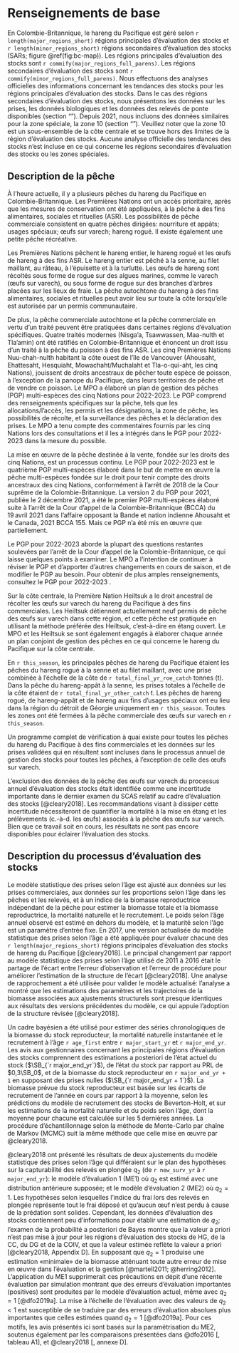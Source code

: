 # Renseignements de base

En Colombie-Britannique, le hareng du Pacifique est géré selon `r length(major_regions_short)` régions principales d’évaluation des stocks et
`r length(minor_regions_short)` régions secondaires d’évaluation des stocks 
(SARs; figure \@ref(fig:bc-map)).
Les régions principales d’évaluation des stocks sont `r commify(major_regions_full_parens)`.
Les régions secondaires d’évaluation des stocks sont `r commify(minor_regions_full_parens)`.
Nous effectuons des analyses officielles des informations concernant les tendances des stocks pour les régions principales d’évaluation des stocks.
Dans le cas des régions secondaires d’évaluation des stocks, nous présentons les données sur les 
prises, les données biologiques et les données des relevés de ponte disponibles
(section "\nameref{sec:app-minor}").
Depuis 2021, nous incluons des données similaires pour la zone spéciale, la zone 10
(section "\nameref{sec:app-special}").
Veuillez noter que la zone 10 est un sous-ensemble de la côte centrale
et se trouve hors des limites de la région d’évaluation des stocks.
Aucune analyse officielle des tendances des stocks n’est incluse en ce qui concerne
les régions secondaires d’évaluation des stocks ou les zones spéciales.

## Description de la pêche

À l’heure actuelle, il y a plusieurs pêches du hareng du Pacifique en Colombie-Britannique.
Les Premières Nations ont un accès prioritaire, après que les mesures de conservation ont été appliquées,
à la pêche à des fins alimentaires, sociales et rituelles (ASR).
Les possibilités de pêche commerciale consistent en quatre pêches dirigées:
nourriture et appâts;
usages spéciaux;
œufs sur varech;
hareng rogué.
Il existe également une petite pêche récréative.

Les Premières Nations pêchent le hareng entier, le hareng rogué et
les œufs de hareng à des fins ASR.
Le hareng entier est pêché à la senne, au filet maillant, au râteau, à l’épuisette et à la turlutte.
Les œufs de hareng sont récoltés sous forme de rogue sur des algues marines, comme le varech (œufs sur varech), ou
sous forme de rogue sur des branches d’arbres placées sur les lieux de fraie. 
La pêche autochtone du hareng à des fins alimentaires, sociales et rituelles peut avoir lieu sur toute la côte
lorsqu’elle est autorisée par un permis communautaire.

De plus, la pêche commerciale autochtone et la pêche commerciale en vertu d’un traité peuvent être pratiquées
dans certaines régions d’évaluation spécifiques.
Quatre traités modernes (Nisga'a, Tsawwassen, Maa-nulth et Tla'amin)
ont été ratifiés en Colombie-Britannique et énoncent un droit issu d’un traité à la pêche du poisson à des fins ASR.
Les cinq Premières Nations Nuu-chah-nulth habitant la côte ouest de l’île de Vancouver
(Ahousaht, Ehattesaht, Hesquiaht, Mowachaht/Muchalaht et Tla-o-qui-aht,
les cinq Nations),
jouissent de droits ancestraux de pêcher toute espèce de poisson,
à l’exception de la panope du Pacifique,
dans leurs territoires de pêche et de vendre ce poisson.
Le MPO a élaboré un plan de gestion des pêches (PGP) multi-espèces des cinq Nations pour 2022-2023.
Le PGP comprend des renseignements spécifiques sur la pêche, tels que
les allocations/l’accès,
les permis et les désignations,
la zone de pêche,
les possibilités de récolte, et
la surveillance des pêches et la déclaration des prises.
Le MPO a tenu compte des commentaires fournis par les cinq Nations lors des consultations 
et il les a intégrés dans le PGP pour 2022-2023 dans la mesure du possible.

La mise en œuvre de la pêche destinée à la vente, fondée sur les droits des cinq Nations,
est un processus continu.
Le PGP pour 2022-2023 est le quatrième PGP multi-espèces élaboré dans le but de mettre en œuvre 
la pêche multi-espèces fondée sur le droit pour tenir compte des droits ancestraux 
des cinq Nations, conformément à l’arrêt de 2018 de la Cour suprême de la Colombie-Britannique. 
La version 2 du PGP pour 2021, publiée le 2 décembre 2021,
a été le premier PGP multi-espèces élaboré
suite à l’arrêt de la Cour d’appel de la Colombie-Britannique (BCCA)
du 19 avril 2021 dans l’affaire opposant la Bande et nation indienne Ahousaht et le Canada, 
2021 BCCA 155. Mais ce PGP n’a été mis en œuvre que partiellement.

Le PGP pour 2022-2023 aborde la plupart des questions restantes
soulevées par l’arrêt de la Cour d’appel de la Colombie-Britannique, ce qui laisse quelques points à examiner.
Le MPO a l’intention de continuer à réviser le PGP et d’apporter d’autres changements 
en cours de saison, et de modifier le PGP au besoin. 
Pour obtenir de plus amples renseignements, consultez le PGP pour 2022-2023
\link{https://waves-vagues.dfo-mpo.gc.ca/Library/40953798.pdf}{FMP}.

Sur la côte centrale,
la Première Nation Heiltsuk a le droit ancestral de récolter
les œufs sur varech du hareng du Pacifique à des fins commerciales.
Les Heiltsuk détiennent actuellement neuf permis de pêche des œufs sur varech dans cette région,
et cette pêche est pratiquée en utilisant la méthode préférée des Heiltsuk,
c’est-à-dire en étang ouvert.
Le MPO et les Heiltsuk se sont également engagés à élaborer chaque année
un plan conjoint de gestion des pêches en ce qui concerne le hareng du Pacifique sur la côte centrale.

En `r this_season`, les principales pêches de hareng du Pacifique étaient 
les pêches du hareng rogué à la senne et au filet maillant,
avec une prise combinée à l’échelle de la côte de `r total_final_yr_roe_catch` tonnes (t).
Dans la pêche du hareng-appât à la senne, les prises totales à l’échelle de la côte étaient de
`r total_final_yr_other_catch`&nbsp;t.
Les pêches de hareng rogué, de hareng-appât et de hareng aux fins d’usages spéciaux ont eu lieu dans la région du détroit de Géorgie uniquement en `r this_season`.
Toutes les zones ont été fermées à la pêche commerciale des œufs sur varech en `r this_season`.

Un programme complet de vérification à quai existe pour toutes les pêches du hareng du Pacifique à des fins commerciales
et les données sur les prises validées qui en résultent sont incluses
dans le processus annuel de gestion des stocks pour toutes les pêches, à l’exception de celle des œufs sur varech.

L’exclusion des données de la pêche des œufs sur varech du processus annuel d’évaluation des stocks était
identifiée comme une incertitude importante dans le dernier examen du SCAS
relatif au cadre d’évaluation des stocks [@cleary2018].
Les recommandations visant à dissiper cette incertitude nécessiteront de quantifier
la mortalité à la mise en étang et les prélèvements (c.-à-d. les œufs) associés à la pêche des œufs sur varech.
Bien que ce travail soit en cours,
les résultats ne sont pas encore disponibles pour éclairer l’évaluation des stocks.

## Description du processus d’évaluation des stocks

Le modèle statistique des prises selon l’âge est ajusté aux
données sur les prises commerciales,
aux données sur les proportions selon l’âge dans les pêches et les relevés, et
à un indice de la biomasse reproductrice indépendant de la pêche pour estimer
la biomasse totale et la biomasse reproductrice,
la mortalité naturelle et
le recrutement.
Le poids selon l’âge annuel observé est estimé en dehors du modèle, et
la maturité selon l’âge est un paramètre d’entrée fixe.
En 2017, une version actualisée du modèle statistique des prises selon l’âge a été appliquée pour évaluer chacune des
`r length(major_regions_short)`
régions principales d’évaluation des stocks de hareng du Pacifique [@cleary2018].
Le principal changement par rapport au modèle statistique des prises selon l’âge utilisé de 2011 à 2016 était
le partage de l’écart entre l’erreur d’observation et l’erreur de procédure
pour améliorer l’estimation de la structure de l’écart [@cleary2018].
Une analyse de rapprochement a été utilisée pour valider le modèle actualisé:
l’analyse a montré que les estimations des paramètres et les trajectoires de la biomasse
associées aux ajustements structurels sont presque identiques
aux résultats des versions précédentes du modèle,
ce qui appuie l’adoption de la structure révisée [@cleary2018].

Un cadre bayésien a été utilisé pour estimer des séries chronologiques de
la biomasse du stock reproducteur,
la mortalité naturelle instantanée et
le recrutement à l’âge `r age_first` entre `r major_start_yr` et `r major_end_yr`.
Les avis aux gestionnaires concernant les principales régions d’évaluation des stocks comprennent des estimations a posteriori de
l’état actuel du stock ($\SB_{`r major_end_yr`}$),
de l’état du stock par rapport au PRL de $0,3\SB_0$, et de
la biomasse du stock reproducteur en `r major_end_yr + 1` en supposant des prises nulles
($\SB_{`r major_end_yr + 1`}$).
La biomasse prévue du stock reproducteur est basée sur
les écarts de recrutement de l’année en cours par rapport à la moyenne, selon 
les prédictions du modèle de recrutement des stocks de Beverton-Holt, et
sur les estimations de la mortalité naturelle et du poids selon l’âge,
dont la moyenne pour chacune est calculée sur les 5 dernières années.
La procédure d’échantillonnage selon la méthode de Monte-Carlo par chaîne de Markov (MCMC)
suit la même méthode que celle mise en œuvre par @cleary2018.

@cleary2018 ont présenté les résultats de deux ajustements du modèle statistique des prises selon l’âge qui différaient sur le plan des hypothèses sur la capturabilité des relevés en plongée $q_2$ 
(de `r new_surv_yr` à `r major_end_yr`):
le modèle d’évaluation 1 (ME1) où $q_2$ est
estimé avec une distribution antérieure supposée; et
le modèle d’évaluation 2 (ME2) où $q_2 = 1$.
Les hypothèses selon lesquelles l’indice du frai lors des relevés en plongée représente
tout le frai déposé et qu’aucun œuf n’est perdu à cause de la prédation sont solides.
Cependant, les données d’évaluation des stocks contiennent peu d’informations
pour établir une estimation de $q_2$;
l’examen de la probabilité a posteriori de Bayes montre que la valeur a priori n’est pas mise à jour pour
les régions d’évaluation des stocks de HG, de la CC, du DG et de la COIV, et
que la valeur estimée reflète la valeur a priori [@cleary2018, Appendix D].
En supposant que $q_2 = 1$ produise une estimation «minimale» de la biomasse
atténuant toute autre erreur de mise en œuvre dans l’évaluation et la gestion
[@martell2011; @herring2012].
L’application du ME1 supprimerait ces précautions
en dépit d’une récente évaluation par simulation montrant que
des erreurs d’évaluation importantes (positives) sont produites par le modèle d’évaluation actuel,
même avec $q_2 = 1$ [@dfo2019a].
La mise à l’échelle de l’évaluation avec des valeurs de $q_2 < 1$ est susceptible de se traduire par
des erreurs d’évaluation absolues plus importantes que celles estimées
quand $q_2 = 1$ [@dfo2019a].
Pour ces motifs,
les avis présentés ici sont basés sur la paramétrisation du ME2,
soutenus également par les comparaisons présentées dans @dfo2016 [, tableau A1], et
@cleary2018 [, annexe D].
